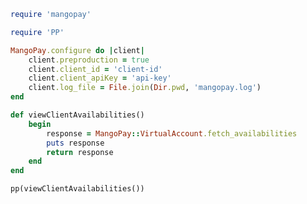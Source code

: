```ruby Ruby 
require 'mangopay'

require 'PP'

MangoPay.configure do |client|
    client.preproduction = true
    client.client_id = 'client-id'
    client.client_apiKey = 'api-key'
    client.log_file = File.join(Dir.pwd, 'mangopay.log')
end

def viewClientAvailabilities()
    begin
        response = MangoPay::VirtualAccount.fetch_availabilities
        puts response
        return response
    end
end

pp(viewClientAvailabilities())
```
